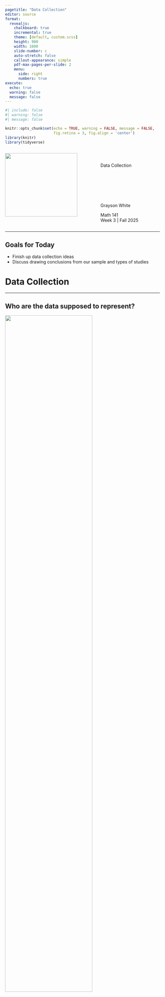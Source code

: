 ```yaml
---
pagetitle: "Data Collection"
editor: source
format: 
  revealjs:
    chalkboard: true
    incremental: true
    theme: [default, custom.scss]
    height: 900
    width: 1600
    slide-number: c
    auto-stretch: false
    callout-appearance: simple
    pdf-max-pages-per-slide: 2
    menu: 
      side: right
      numbers: true
execute:
  echo: true
  warning: false
  message: false
---
```


```r
#| include: false
#| warning: false
#| message: false

knitr::opts_chunk$set(echo = TRUE, warning = FALSE, message = FALSE, 
                      fig.retina = 3, fig.align = 'center')
library(knitr)
library(tidyverse)
```

::::: columns
::: {.column .center width="60%"}
![](img/DAW.jpeg){width="90%"}
:::

::: {.column .center width="40%"}
<br>

[Data Collection]{.custom-title}

<br> <br> <br> <br> <br> 

[Grayson White]{.custom-subtitle}

[Math 141 <br> Week 3 \| Fall 2025]{.custom-subtitle}
:::
:::::

------------------------------------------------------------------------

## Goals for Today

-   Finish up data collection ideas
-   Discuss drawing conclusions from our sample and types of studies

# Data Collection

------------------------------------------------------------------------

## Who are the data supposed to represent?

![](img/week4.005.jpeg){width="75%" fig-align="center"}

------------------------------------------------------------------------

## Who are the data supposed to represent?

![](img/week4.006.jpeg){width="60%" fig-align="center"}

**Key questions:**

-   What evidence is there that the **respondents** are **representative** of the **population**?
-   Who is present? Who is absent?
-   Who is overrepresented? Who is underrepresented?

------------------------------------------------------------------------

## Nonresponse bias

![](img/sampling.003.jpeg){width="60%" fig-align="center"}

**Nonresponse bias**: The respondents are **systematically** different from the non-respondents for the variables of interest.

------------------------------------------------------------------------

### Come Back to Literary Digest Example

Of the 10 million people surveyed, more than 2.4 million responded with 57% indicating that they would vote for Republican Alf Landon in the upcoming presidential election instead of the current President Franklin Delano Roosevelt.

<br>

**Non-response bias**?

------------------------------------------------------------------------

## Tackling Nonresponse bias

![](img/sampling.003.jpeg){width="60%" fig-align="center"}

-   Use **multiple modes** (mail, phone, in-person) and **multiple attempts** for reaching sampled cases.

-   Explore key demographic variables to see how respondents and non-respondents vary.

-   Take a survey stats course to learn how to create survey weights to adjust for potential nonresponse bias.

------------------------------------------------------------------------

## Is Bigger Always Better?

![](img/sampling.004.jpeg){width="60%" fig-align="center"}

For our **Literary Digest Example**, Gallup predicted Roosevelt would win based on a survey of **50,000** people (instead of 2.4 million).

------------------------------------------------------------------------

### Big Data Paradox

::::: columns
::: {.column width="20%"}
![](img/meng.jpg){fig-align="center"}
:::

::: {.column width="80%"}
> "Without taking data quality into account, population inferences with Big Data are subject to a Big Data Paradox: the more the data, the surer we fool ourselves." -- Xiao-Li Meng
:::
:::::

**Example:**

-   During Spring of 2021, Delphi-Facebook estimated vaccine uptake at 70% and U.S. Census estimated it at 67%.

-   The CDC reported it to be 53%.

::: fragment
And, once we learn about **quantifying uncertainty**, we will see that large sample sizes produce very small measures of uncertainty.
:::

------------------------------------------------------------------------

### Big Data Paradox

::::: columns
::: {.column width="20%"}
![](img/meng.jpg){fig-align="center"}
:::

::: {.column width="80%"}
> "If you have the resources, invest in data quality far more than you invest in data quantity. Bad-quality data is essentially wiping out the power you think you have. That's always been a problem, but it's magnified now because we have big data." -- Xiao-Li Meng
:::
:::::

------------------------------------------------------------------------

## Thoughts on Sampling

-   **Random** sampling is important to ensure the sample is **representative** of the population.

    -   Word we will use: **generalizability**

-   Representativeness isn't about **size**.

    -   Small random samples will tend to be more representative than large non-random samples.

-   However, I bet most samples you will encounter **won't** have arisen from a random mechanism.

-   How do we draw conclusions about the population from **non-random samples**?

    -   Determine if your sampled cases (and respondents) are systematically different from the non-sampled cases (and non-respondents) for the variables you care about.
    -   Adjust your population of interest.




# Now let's shift our discussion to the conclusions we can draw from the sample we have.

------------------------------------------------------------------------

### Typical Analysis Goals

**Descriptive**: Want to estimate quantities related to the population.

→ *How many trees are in Alaska?*

::: fragment
**Predictive**: Want to predict the value of a variable.

→ *Can I use remotely sensed data to predict forest types in Alaska?*
:::

::: fragment
**Causal**: Want to determine if changes in a variable cause changes in another variable.

→ *Are insects causing the increased mortality rates for pinyon-juniper woodlands?*
:::

------------------------------------------------------------------------

### Typical Analysis Goals

For these goals will differentiate between the roles of the variables:

-   **Response variable**: Variable I want to better understand

-   **Explanatory/predictor variables**: Variables I think might explain/predict the response variable

::: fragment
→ *How many trees are in Alaska?*

→ *Can I use remotely sensed data to predict forest types in Alaska?*

→ *Are insects causing the increased mortality rates for pinyon-juniper woodlands?*
:::

------------------------------------------------------------------------

### Key Mechanism for Causal Goal

**Random assignment**: Cases are randomly assigned to categories of the **explanatory variable**

-   If the data were collected using **random assignment**, then can determine if the explanatory variable **causes** changes in the response variable.

::: fragment
**Example**: [COVID Vaccine Trials](https://www.nih.gov/news-events/nih-research-matters/experimental-coronavirus-vaccine-highly-effective)

To study the effectiveness of the Moderna vaccine (mRNA-1273), researchers carried out a study on over 30,000 adult volunteers with no known previous COVID-19 infection. Volunteers were randomly assigned to either receive two doses of the vaccine or two shots of saline. The incidence of symptomatic COVID-19 was 94% lower in those who received the vaccine than those who did not.

**Question**: Why does random assignment allow us to conclude that this vaccine was effective at preventing (early strains of) COVID-19?
:::

------------------------------------------------------------------------

## Careful with Non-Random Assignment Data

::::: columns
::: {.column width="50%"}
We have data on the number of Methodist ministers in New England and the number of barrels of rum imported into Boston each year. The data range from 1860 to 1940.

-   Should we conclude that ministers drink a lot of rum? Or maybe that rum drinking encourages church attendance?
:::

::: {.column width="50%"}
```r
#| echo: false


library(Lock5withR)
ggplot(data = MinistersRum, mapping = aes(x = Ministers, 
                                          y = Rum)) +
  geom_point(alpha = 0.6, size = 4, color = "green4")
```
:::
:::::

-   **Confounding variable**: A third variable that is associated with both the explanatory variable and the response variable.

-   Unclear if the explanatory variable or the confounder (or some other variable) is causing changes in the response.

------------------------------------------------------------------------

## Causal Inference

-   **Spurious relationship**: Two variables are associated but not causally related
    -   In the age of big data, lots of good examples [out there](https://tylervigen.com/spurious-correlations).

::: fragment
→ *"Correlation does not imply causation."*
:::

::: fragment
→ *"Correlation does not imply not causation."*
:::

-   **Causal inference**: Methods for finding causal relationships even when the data were collected without random assignment.
      -   We are lucky to have **two** causal inference experts in our department! 
      -   **Lenny Wainstein** and **Megan Ayers** (joining this spring) do research on causal inference. 

# Types of Studies

------------------------------------------------------------------------

## Observational Studies

-   A study in which the researchers don't actively control the value of any variable, but simply observe the values as they naturally exist.

-   **Example**: Hand washing study

    -   To estimate what percent of people in the US wash their hands after using a public restroom, researchers pretended to comb their hair while observing 6000 people in public restrooms throughout the United States. They found that 85% of the people who were observed washed their hands after going to the bathroom.

------------------------------------------------------------------------

## (Randomized) Experiment

-   A study in which the researcher actively controls one or more of the explanatory variables through random assignment.

-   **Example**: COVID Trial

-   Common features:

    -   **Control** group that gets no treatment or a standard treatment
    -   **Placebo**: A fake treatment to control for the **placebo effect** where if people believe they are receiving a treatment, they may experience the desired effect regardless of whether the treatment is any good.
    -   **Blinding**: When the subjects and/or researchers don't know the explanatory group assignments.

------------------------------------------------------------------------

## Thoughts on Data Collection Goals

-   Random assignment allows you to explore **causal** relationships between your explanatory variables and the predictor variables because the randomization makes the explanatory groups roughly similar.

-   How do we draw causal conclusions from studies without random assignment?

    -   With extreme care! Try to **control** for all possible confounding variables.
    -   Discuss the associations/correlations you found. Use domain knowledge to address potentially causal links.
    -   Take more stats to learn more about causal inference.

-   But also consider the goals of your analysis. Often the research question isn't causal.

-   **Bottom Line:** We often have to use imperfect data to make decisions.